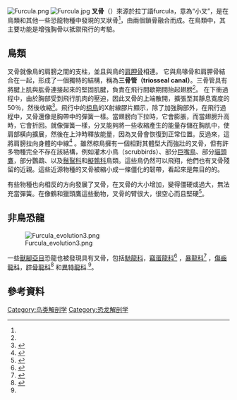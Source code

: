 [[Image:Furcula.png|thumb]]
[[Image:Furcula.jpg|thumb]]
'''叉骨'''（{{lang-en|furcula}}）來源於拉丁語furcula，意為“小叉”，是在鳥類和其他一些恐龍物種中發現的叉狀骨<ref name="ornithology"></ref>，由兩個鎖骨融合而成。在鳥類中，其主要功能是增強胸骨以抵禦飛行的考驗。

== 鳥類 ==
叉骨就像鳥的肩膀之間的支柱，並且與鳥的[[肩胛骨|肩胛骨]]相連。 它與鳥喙骨和肩胛骨結合在一起，形成了一個獨特的結構，稱為'''三骨管（triosseal canal）'''。三骨管具有將腱上肌與肱骨連接起來的堅固肌腱，負責在飛行間歇期間抬起翅膀<ref name="ornithology" />。
在下衝過程中，由於胸部受到飛行肌肉的壓迫，因此叉骨的上端散開，擴張至其靜息寬度的50％，然後收縮<ref name="ornithology">{{cite book|last1=Gill|first1=Frank B.|title=Ornithology|url=https://archive.org/details/ornithologythird00gill|location=New York|publisher=W. H. Freeman and Company|year=2007|pages=[https://archive.org/details/ornithologythird00gill/page/n151 134]–136|isbn=0-7167-4983-1|last=}}</ref>。飛行中的[[椋鸟科|椋鳥]]的X射線膠片顯示，除了加強胸部外，在飛行過程中，叉骨還像是胸帶中的彈簧一樣。當翅膀向下拉時，它會膨脹，而當翅膀升高時，它會折回。就像彈簧一樣，分叉能夠將一些收縮產生的能量存儲在胸肌中，使肩部橫向擴展，然後在上沖時釋放能量，因為叉骨會恢復到正常位置。反過來，這將肩膀拉向身體的中線<ref name="Manual">{{cite book| last1 = Proctor | first1 = Noble S. |last2 = Lynch |first2 = Patrick J.| title = Manual of Ornithology: Avian Structure and Function| location = | publisher = [[Yale_University_Press|Yale University Press]]|date=October 1998| page = 214| isbn = 0-300-07619-3 }}</ref> 。雖然椋鳥擁有一個相對其體型大而強壯的叉骨，但有許多物種完全不存在該結構，例如灌木小鳥（scrubbirds）、部分[[巨嘴鳥|巨嘴鳥]]、部分[[貓頭鷹|貓頭鷹]]，部分鸚鵡、以及[[鬚鴷科|鬚鴷科]]和[[拟鹑科|擬鶉科]]鳥類。這些鳥仍然可以飛翔，他們也有叉骨殘留的近親。這些近源物種的叉骨被縮小成一條僵化的韌帶，看起來是無目的的。

有些物種也向相反的方向發展了叉骨，在叉骨的大小增加，變得僵硬或過大，無法充當彈簧。在像鶴和獵頭鷹這些動物，叉骨的臂很大，很空心而且堅硬<ref>{{Cite web |url=https://books.google.com/books?id=YhAYWfPkJkQC&pg=PA188&lpg=PA188&dq=%22birds+lack+a+furcula%22&source=bl&ots=V-5u1h9uX9&sig=hkaJhVy8d6cLftPMDMDv44zjjnI&hl=en&sa=X&ei=KlEqUs2PCOeI4gSklYCoBQ&ved=0CCoQ6AEwAA#v=onepage&q=%22birds%20lack%20a%20furcula%22&f=false |title=The Inner Bird: Anatomy and Evolution, by Gary W. Kaiser |accessdate=2020-08-09 |archive-date=2020-08-07 |archive-url=https://web.archive.org/web/20200807140113/https://books.google.com/books?id=YhAYWfPkJkQC&pg=PA188&lpg=PA188&dq=%22birds+lack+a+furcula%22&source=bl&ots=V-5u1h9uX9&sig=hkaJhVy8d6cLftPMDMDv44zjjnI&hl=en&sa=X&ei=KlEqUs2PCOeI4gSklYCoBQ&ved=0CCoQ6AEwAA#v=onepage&q=%22birds%20lack%20a%20furcula%22&f=false |dead-url=no }}</ref>。

== 非鳥恐龍 ==
[[Image:Furcula_evolution3.png|thumb]]

一些[[獸腳亞目|獸腳亞目]]恐龍也被發現具有叉骨，包括[[馳龍科|馳龍科]]，[[偷蛋龍科|竊蛋龍科]]<ref name="encyclopedia">{{cite book|last1=Currie|first1=Philip J.|last2=Padian|first2=Kevin|title=Encyclopedia of Dinosaurs|url=https://archive.org/details/encyclopediadino00curr_075|location=|publisher=Academic Press|date=October 1997|pages=[https://archive.org/details/encyclopediadino00curr_075/page/n560 530]–535|isbn=0-12-226810-5|last=|year=}}</ref> ，[[暴龍科|暴龍科]]<ref>{{cite book|last1=Carpenter|first1=Kenneth|title=The Carnivorous Dinosaurs|url=https://archive.org/details/carnivorousdinos00carp|location=|publisher=Indiana University Press|date=July 2005|pages=[https://archive.org/details/carnivorousdinos00carp/page/n255 247]–255|isbn=0-253-34539-1|last=|year=}}</ref> ，[[傷齒龍科|傷齒龍科]]，[[腔骨龍科|腔骨龍科]]<ref>{{cite journal| author = Tykoski, Ronald S.| title = A Furcula in the Coelophysid Theropod ''Syntarsis''| journal = Journal of Vertebrate Paleontology| volume = 22|issue=3 | pages = 728–733| date = September 2002| doi=10.1671/0272-4634(2002)022[0728:afitct]2.0.co;2|display-authors=etal}}</ref> 和[[異特龍科|異特龍科]].<ref name="encyclopedia" />。

== 參考資料 ==


[[Category:鸟类解剖学|Category:鸟类解剖学]]
<references />
[[Category:恐龙解剖学|Category:恐龙解剖学]]